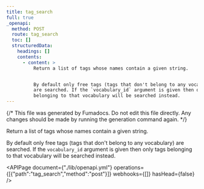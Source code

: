 ```yaml
---
title: tag_search
full: true
_openapi:
  method: POST
  route: tag_search
  toc: []
  structuredData:
    headings: []
    contents:
      - content: >
          Return a list of tags whose names contain a given string.


          By default only free tags (tags that don't belong to any vocabulary)
          are searched. If the `vocabulary_id` argument is given then only tags
          belonging to that vocabulary will be searched instead.
---
```


{/* This file was generated by Fumadocs. Do not edit this file directly. Any changes should be made by running the generation command again. */}

Return a list of tags whose names contain a given string.

By default only free tags (tags that don't belong to any vocabulary) are searched. If the `vocabulary_id` argument is given then only tags belonging to that vocabulary will be searched instead.


<APIPage document={"./lib/openapi.yml"} operations={[{"path":"tag_search","method":"post"}]} webhooks={[]} hasHead={false} />